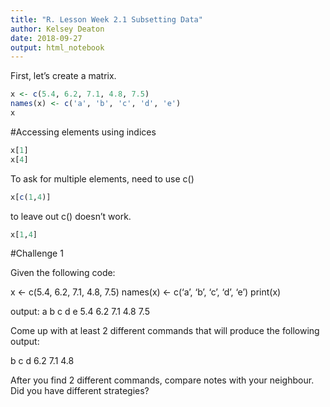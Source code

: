 ```yaml
---
title: "R. Lesson Week 2.1 Subsetting Data"
author: Kelsey Deaton
date: 2018-09-27
output: html_notebook
---
```


First, let's create a matrix. 

```r
x <- c(5.4, 6.2, 7.1, 4.8, 7.5)
names(x) <- c('a', 'b', 'c', 'd', 'e')
x
```

#Accessing elements using indices

```r
x[1]
x[4]
```

To ask for multiple elements, need to use c()

```r
x[c(1,4)]
```
to leave out c() doesn't work.
```r
x[1,4]
```

#Challenge 1

Given the following code:

x <- c(5.4, 6.2, 7.1, 4.8, 7.5)
names(x) <- c('a', 'b', 'c', 'd', 'e')
print(x)

output:
  a   b   c   d   e 
5.4 6.2 7.1 4.8 7.5 

Come up with at least 2 different commands that will produce the following output:

  b   c   d 
6.2 7.1 4.8 

After you find 2 different commands, compare notes with your neighbour. Did you have different strategies?

```r

```

